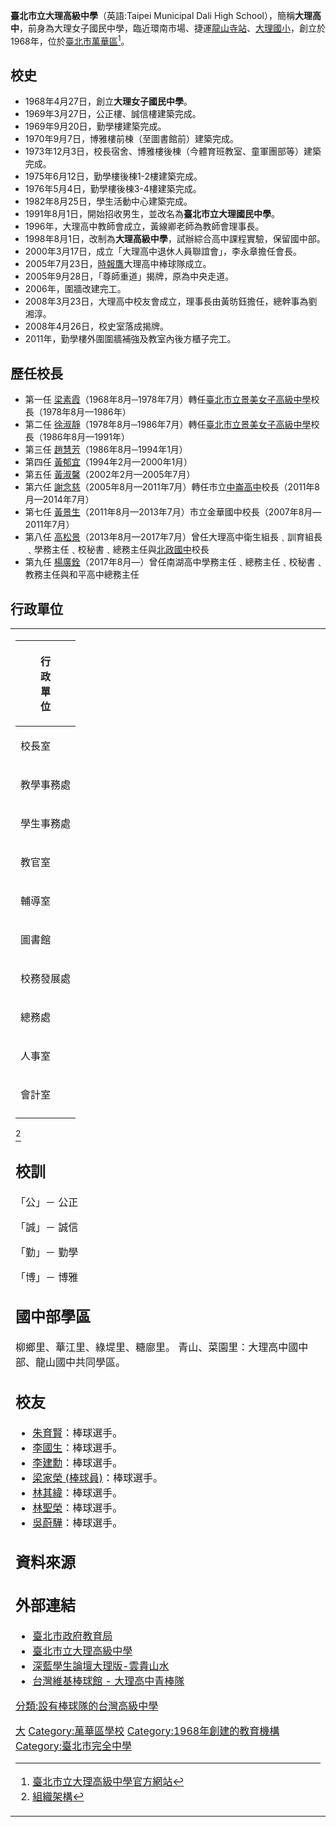 {{多個問題|
{{prose|time=2017-05-03T11:08:39+00:00}}
{{trivia|time=2017-05-03T11:08:39+00:00}}
}}
{{Infobox School
| name = 臺北市立大理高級中學
| other_name = <small>Taipei Municipal Dali High School</small>
| logo = 
| image = File:臺北市立大理高級中學校徽.png
| motto = 
| established = 1968年
| type = 市立[[完全中學|完全中學]]暨[[綜合型高級中等學校|綜合型高級中等學校]]
| district = [[臺北市|臺北市]][[萬華區|萬華區]]
| grades = 
| principal = 楊廣銓
| cs = 
| faculty = 
| staff = 153人
| students = 1,650人
| classes = 國中部17班<br>高中部27班
| colors = 
| magazine = 
| free_label = 學校校花
| free_text = [[大理花|大理花]]
| free_label2 = 學校校魚
| free_text2 = [[鯉魚|鯉魚]]
| free_label3 = 
| free_text3 = 
| area = 23,664平方公尺
| address = {{flagicon|TWN}}[[臺北市|臺北市]][[萬華區|萬華區]]綠堤里長順街2號
| tel = +886-2-2302-6959
| fax = +886-2-2304-2851
| mail = 
| website = [http://newweb.tlsh.tp.edu.tw/default_page.asp newweb.tlsh.tp.edu.tw]
}}

'''臺北市立大理高級中學'''（英語:Taipei Municipal Dali High School），簡稱'''大理高中'''，前身為大理女子國民中學，臨近環南市場、捷運[[龍山寺站|龍山寺站]]、[[大理國小|大理國小]]，創立於1968年，位於[[臺北市|臺北市]][[萬華區|萬華區]]<ref>[http://newweb.tlsh.tp.edu.tw/editor_model/u_editor_v1.asp?id={2FCAF610-DA0B-461E-95BA-E33834DB44EE}&info=2042 臺北市立大理高級中學官方網站]</ref>。

== 校史==
*1968年4月27日，創立'''大理女子國民中學'''。
*1969年3月27日，公正樓、誠信樓建築完成。
*1969年9月20日，勤學樓建築完成。
*1970年9月7日，博雅樓前棟（至圖書館前）建築完成。
*1973年12月3日，校長宿舍、博雅樓後棟（今體育班教室、童軍團部等）建築完成。
*1975年6月12日，勤學樓後棟1-2樓建築完成。
*1976年5月4日，勤學樓後棟3-4樓建築完成。
*1982年8月25日，學生活動中心建築完成。
*1991年8月1日，開始招收男生，並改名為'''臺北市立大理國民中學'''。
*1996年，大理高中教師會成立，黃線卿老師為教師會理事長。
*1998年8月1日，改制為'''大理高級中學'''，試辦綜合高中課程實驗，保留國中部。
*2000年3月17日，成立「大理高中退休人員聯誼會」，李永章擔任會長。
*2005年7月23日，[[時報鷹|時報鷹]]大理高中棒球隊成立。
*2005年9月28日，「尊師重道」揭牌，原為中央走道。
*2006年，圍牆改建完工。
*2008年3月23日，大理高中校友會成立，理事長由黃昉鈺擔任，總幹事為劉湘淳。
*2008年4月26日，校史室落成揭牌。
*2011年，勤學樓外圍圍牆補強及教室內後方櫃子完工。

==歷任校長==
*第一任  [[梁素霞|梁素霞]]（1968年8月─1978年7月）轉任[[臺北市立景美女子高級中學|臺北市立景美女子高級中學]]校長（1978年8月—1986年）
*第二任  [[徐淑靜|徐淑靜]]（1978年8月─1986年7月）轉任[[臺北市立景美女子高級中學|臺北市立景美女子高級中學]]校長（1986年8月—1991年）
*第三任  [[趙慧芳|趙慧芳]]（1986年8月─1994年1月）
*第四任  [[黃郁宜|黃郁宜]]（1994年2月—2000年1月）
*第五任  [[黃淑馨|黃淑馨]]（2002年2月—2005年7月）
*第六任  [[謝念慈|謝念慈]]（2005年8月—2011年7月）轉任市立[[中崙高中|中崙高中]]校長（2011年8月—2014年7月）
*第七任  [[黃景生|黃景生]]（2011年8月—2013年7月）市立金華國中校長（2007年8月—2011年7月）
*第八任  [[高松景|高松景]]（2013年8月—2017年7月）曾任大理高中衛生組長﹑訓育組長﹑學務主任﹑校秘書﹑總務主任與[[北政國中|北政國中]]校長
*第九任  [[楊廣銓|楊廣銓]]（2017年8月—）曾任南湖高中學務主任﹑總務主任﹑校秘書﹑教務主任與和平高中總務主任

== 行政單位 ==
<table width="100%"><tr><td valign=top>
{| class="wikitable" align=center 
|- align=center 
! rowspan=14 | '''行<br />政<br />單<br />位'''   
|- align=center 
| 校長室 || 內有校長室及秘書室
|- align=center 
| 教學事務處 || 內有教學組、註冊組、實驗研究組  
|- align=center 
| 學生事務處 || 內有生活輔導組、生活教育組、學生活動組、衛生保健組、體育運動組
|- align=center 
| 教官室 || 內有軍訓教官、生命教育教師 
|- align=center 
| 輔導室 || 內有輔導資料組、特殊教育組 
|- align=center
| 圖書館 || 內有資訊設備組、系統管理師 
|- align=center
| 校務發展處 || 校務發展處
|- align=center 
| 總務處 || 內有文書組、庶務組、出納組  
|- align=center 
| 人事室 || 人事室 
|- align=center 
| 會計室 || 會計室 
|- align=center 
|}<ref>[https://drive.google.com/file/d/12fTI3vGpq81BkgW3AgpR6tWAF5htKSPd/view 組織架構]</ref>

==校訓==
「公」－ 公正

「誠」－ 誠信

「勤」－ 勤學

「博」－ 博雅

==國中部學區==
柳鄉里、華江里、綠堤里、糖廍里。
青山、菜園里：大理高中國中部、龍山國中共同學區。

==校友==
*[[朱育賢|朱育賢]]：棒球選手。
*[[李國生|李國生]]：棒球選手。
*[[李建勳|李建勳]]：棒球選手。
*[[梁家榮_(棒球員)|梁家榮 (棒球員)]]：棒球選手。
*[[林其緯|林其緯]]：棒球選手。
*[[林聖榮|林聖榮]]：棒球選手。
*[[吳蔚驊|吳蔚驊]]：棒球選手。

==資料來源==
{{Reflist}}

== 外部連結 ==
*[https://www.doe.gov.taipei/News_Content.aspx?n=3FBADB3CFD3F0745&sms=78D644F2755ACCAA&s=7818E556F14E1E1C 臺北市政府教育局]
*[http://newweb.tlsh.tp.edu.tw/default_page.asp 臺北市立大理高級中學]
*[https://web.archive.org/web/20080209113522/http://www.student.tw/db/forumdisplay.php?f=373 深藍學生論壇大理版-雲貴山水]
*[http://twbsball.dils.tku.edu.tw/wiki/index.php/%E5%A4%A7%E7%90%86%E9%AB%98%E4%B8%AD%E9%9D%92%E6%A3%92%E9%9A%8A 台灣維基棒球館 - 大理高中青棒隊] {{Wayback|url=http://twbsball.dils.tku.edu.tw/wiki/index.php/%E5%A4%A7%E7%90%86%E9%AB%98%E4%B8%AD%E9%9D%92%E6%A3%92%E9%9A%8A |date=20080501231024 }}

{{臺北市高級中等學校}}
{{臺北市國民中小學}}
{{DEFAULTSORT:Dali}}

[[Category:臺北市立普通型高級中等學校|大]]
[[Category:萬華區學校|Category:萬華區學校]]
[[Category:1968年創建的教育機構|Category:1968年創建的教育機構]]
[[Category:臺北市完全中學|Category:臺北市完全中學]]
[[分類:設有棒球隊的台灣高級中學|分類:設有棒球隊的台灣高級中學]]